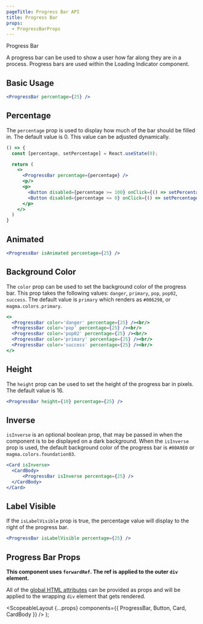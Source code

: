 ```yaml
---
pageTitle: Progress Bar API
title: Progress Bar
props:
  - ProgressBarProps
---
```



<DocsHeading to="/design/progress-bar/" type="design">
  Progress Bar
</DocsHeading>

A progress bar can be used to show a user how far along they are in a process. Progress bars are used within the <Link to="/api/loading-indicator">Loading Indicator</Link> component.

## Basic Usage

```.jsx
<ProgressBar percentage={25} />
```

## Percentage

The `percentage` prop is used to display how much of the bar should be filled in. The default value is 0. This value can be adjusted dynamically.

```.jsx
() => {
  const [percentage, setPercentage] = React.useState(0);

  return (
    <>
      <ProgressBar percentage={percentage} />
      <p/>
      <p>
        <Button disabled={percentage >= 100} onClick={() => setPercentage(percent => percent + 10)}>Increase</Button>
        <Button disabled={percentage <= 0} onClick={() => setPercentage(percent => percent - 10)}>Decrease</Button>
      </p>
    </>
  )
}
```

## Animated

```.jsx
<ProgressBar isAnimated percentage={25} />
```

## Background Color

The `color` prop can be used to set the background color of the progress bar. This prop takes the following values: `danger`, `primary`, `pop`, `pop02`, `success`.
The default value is `primary` which renders as `#006298`, or `magma.colors.primary`.

```.jsx
<>
  <ProgressBar color='danger' percentage={25} /><br/>
  <ProgressBar color='pop' percentage={25} /><br/>
  <ProgressBar color='pop02' percentage={25} /><br/>
  <ProgressBar color='primary' percentage={25} /><br/>
  <ProgressBar color='success' percentage={25} /><br/>
</>
```

## Height

The `height` prop can be used to set the height of the progress bar in pixels. The default value is 16.

```.jsx
<ProgressBar height={10} percentage={25} />
```

## Inverse

`isInverse` is an optional boolean prop, that may be passed in when the component is to be displayed on a dark background. When the `isInverse` prop is used,
the default background color of the progress bar is `#00A9E0` or `magma.colors.foundation03`.

```.jsx
<Card isInverse>
  <CardBody>
      <ProgressBar isInverse percentage={25} />
  </CardBody>
</Card>
```

## Label Visible

If the `isLabelVisible` prop is true, the percentage value will display to the right of the progress bar.

```.jsx
<ProgressBar isLabelVisible percentage={25} />
```

## Progress Bar Props

**This component uses `forwardRef`. The ref is applied to the outer `div` element.**

All of the [global HTML attributes](https://developer.mozilla.org/en-US/docs/Web/HTML/Global_attributes) can be provided as props and will be applied to the wrapping `div` element that gets rendered.

<ProgressBarProps />

  <ScopeableLayout
    {...props}
    components={{ ProgressBar, Button, Card, CardBody }}
  />
);
